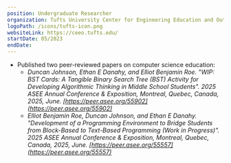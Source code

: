 ```yaml
---
position: Undergraduate Researcher
organization: Tufts University Center for Engineering Education and Outreach
logoPath: /icons/tufts-icon.png
websiteLink: https://ceeo.tufts.edu/
startDate: 05/2023
endDate:
---
```


- Published two peer-reviewed papers on computer science education:
    - _Duncan Johnson, Ethan E Danahy, and Elliot Benjamin Roe.  "WIP: BST Cards: A Tangible Binary Search Tree (BST) Activity for Developing Algorithmic Thinking in Middle School Students". 2025 ASEE Annual Conference & Exposition, Montreal, Quebec, Canada, 2025, June. [https://peer.asee.org/55902](https://peer.asee.org/55902)_
    - _Elliot Benjamin Roe, Duncan Johnson, and Ethan E Danahy.  "Development of a Programming Environment to Bridge Students from Block-Based to Text-Based Programming (Work in Progress)". 2025 ASEE Annual Conference & Exposition, Montreal, Quebec, Canada, 2025, June. [https://peer.asee.org/55557](https://peer.asee.org/55557)_